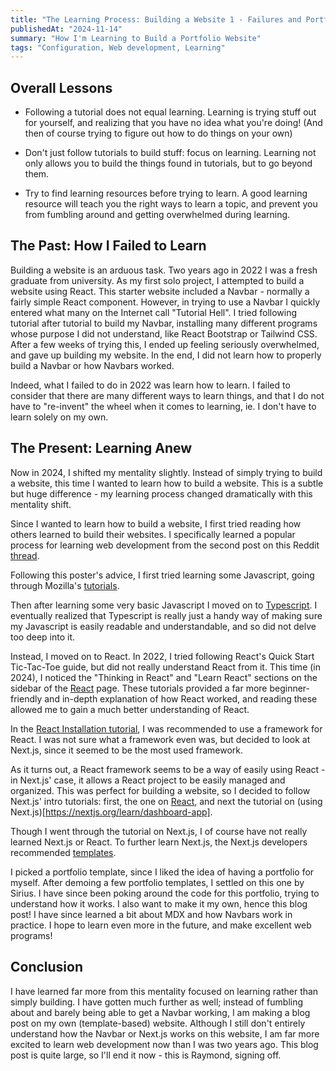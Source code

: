 ---
title: "The Learning Process: Building a Website 1 - Failures and Portfolios"
publishedAt: "2024-11-14"
summary: "How I'm Learning to Build a Portfolio Website"
tags: "Configuration, Web development, Learning"
---

## Overall Lessons

- Following a tutorial does not equal learning. Learning is trying stuff out for yourself, and realizing that you have no idea what you're doing! (And then of course trying to figure out how to do things on your own)

- Don't just follow tutorials to build stuff: focus on learning. Learning not only allows you to build the things found in tutorials, but to go beyond them.

- Try to find learning resources before trying to learn. A good learning resource will teach you the right ways to learn a topic, and prevent you from fumbling around and getting overwhelmed during learning.

## The Past: How I Failed to Learn

Building a website is an arduous task. Two years ago in 2022 I was a fresh graduate from university. As my first solo project, I attempted to build a website using React. This starter website included a Navbar - normally a fairly simple React component. However, in trying to use a Navbar I quickly entered what many on the Internet call "Tutorial Hell". I tried following tutorial after tutorial to build my Navbar, installing many different programs whose purpose I did not understand, like React Bootstrap or Tailwind CSS. After a few weeks of trying this, I ended up feeling seriously overwhelmed, and gave up building my website. In the end, I did not learn how to properly build a Navbar or how Navbars worked.

Indeed, what I failed to do in 2022 was learn how to learn. I failed to consider that there are many different ways to learn things, and that I do not have to "re-invent" the wheel when it comes to learning, ie. I don't have to learn solely on my own.

## The Present: Learning Anew

Now in 2024, I shifted my mentality slightly. Instead of simply trying to build a website, this time I wanted to learn how to build a website. This is a subtle but huge difference - my learning process changed dramatically with this mentality shift.

Since I wanted to learn how to build a website, I first tried reading how others learned to build their websites. I specifically learned a popular process for learning web development from the second post on this Reddit [thread](https://www.reddit.com/r/learnprogramming/comments/1f9s8xr/finished_my_cs_degree_and_know_nothing_about/).

Following this poster's advice, I first tried learning some Javascript, going through Mozilla's [tutorials](https://developer.mozilla.org/en-US/docs/Learn/JavaScript/First_steps).

Then after learning some very basic Javascript I moved on to [Typescript](https://www.typescriptlang.org/docs/handbook/typescript-from-scratch.html). I eventually realized that Typescript is really just a handy way of making sure my Javascript is easily readable and understandable, and so did not delve too deep into it.

Instead, I moved on to React. In 2022, I tried following React's Quick Start Tic-Tac-Toe guide, but did not really understand React from it. This time (in 2024), I noticed the "Thinking in React" and "Learn React" sections on the sidebar of the [React](https://react.dev/learn) page. These tutorials provided a far more beginner-friendly and in-depth explanation of how React worked, and reading these allowed me to gain a much better understanding of React.

In the [React Installation tutorial](https://react.dev/learn/start-a-new-react-project), I was recommended to use a framework for React. I was not sure what a framework even was, but decided to look at Next.js, since it seemed to be the most used framework.

As it turns out, a React framework seems to be a way of easily using React - in Next.js' case, it allows a React project to be easily managed and organized. This was perfect for building a website, so I decided to follow Next.js' intro tutorials: first, the one on [React](https://nextjs.org/learn/react-foundations), and next the tutorial on (using Next.js)[https://nextjs.org/learn/dashboard-app].

Though I went through the tutorial on Next.js, I of course have not really learned Next.js or React. To further learn Next.js, the Next.js developers recommended [templates](https://vercel.com/templates/next.js).

I picked a portfolio template, since I liked the idea of having a portfolio for myself. After demoing a few portfolio templates, I settled on this one by Sirius. I have since been poking around the code for this portfolio, trying to understand how it works. I also want to make it my own, hence this blog post! I have since learned a bit about MDX and how Navbars work in practice. I hope to learn even more in the future, and make excellent web programs!

## Conclusion

I have learned far more from this mentality focused on learning rather than simply building. I have gotten much further as well; instead of fumbling about and barely being able to get a Navbar working, I am making a blog post on my own (template-based) website. Although I still don't entirely understand how the Navbar or Next.js works on this website, I am far more excited to learn web development now than I was two years ago. This blog post is quite large, so I'll end it now - this is Raymond, signing off.